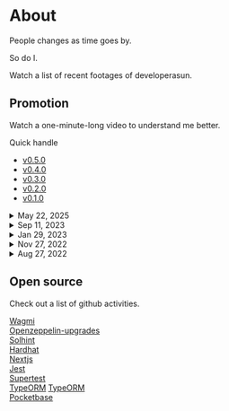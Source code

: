 
# About

People changes as time goes by.

So do I.

Watch a list of recent footages of developerasun.

## Promotion

Watch a one-minute-long video to understand me better.

Quick handle

<ul>
  <li>
    <a href="#v0.5.0">v0.5.0</a>
  </li>
  <li>
    <a href="#v0.4.0">v0.4.0</a>
  </li>
  <li>
    <a href="#v0.3.0">v0.3.0</a>
  </li>
  <li>
    <a href="#v0.2.0">v0.2.0</a>
  </li>
  <li>
    <a href="#v0.1.0">v0.1.0</a>
  </li>
</ul>

<details>
<summary id="v0.5.0" style={{ cursor: 'pointer '}}>May 22, 2025</summary>

<iframe
  width="315"
  height="560"
  src={PROMOTION_VIDEOS["v0.5.0"]}
  title="YouTube video player"
  frameborder="0"
  allow="accelerometer; autoplay; clipboard-write; encrypted-media; gyroscope; picture-in-picture"
  allowfullscreen
></iframe>

</details>

<details>
<summary id="v0.4.0" style={{ cursor: 'pointer '}}>Sep 11, 2023</summary>

<iframe
  width="560"
  height="315"
  src={PROMOTION_VIDEOS["v0.4.0"]}
  title="YouTube video player"
  frameborder="0"
  allow="accelerometer; autoplay; clipboard-write; encrypted-media; gyroscope; picture-in-picture"
  allowfullscreen
></iframe>

</details>

<details>
<summary id="v0.3.0" style={{ cursor: 'pointer '}}>Jan 29, 2023</summary>

<iframe
  width="560"
  height="315"
  src={PROMOTION_VIDEOS["v0.3.0"]}
  title="YouTube video player"
  frameborder="0"
  allow="accelerometer; autoplay; clipboard-write; encrypted-media; gyroscope; picture-in-picture"
  allowfullscreen
></iframe>

</details>

<details>
<summary id="v0.2.0" style={{ cursor: 'pointer '}}>Nov 27, 2022</summary>

<iframe
  width="560"
  height="315"
  src={PROMOTION_VIDEOS["v0.2.0"]}
  title="YouTube video player"
  frameborder="0"
  allow="accelerometer; autoplay; clipboard-write; encrypted-media; gyroscope; picture-in-picture"
  allowfullscreen
></iframe>

</details>

<details>
<summary id="v0.1.0" style={{ cursor: 'pointer '}}>Aug 27, 2022</summary>

<iframe
  width="560"
  height="315"
  src={PROMOTION_VIDEOS["v0.1.0"]}
  title="YouTube video player"
  frameborder="0"
  allow="accelerometer; autoplay; clipboard-write; encrypted-media; gyroscope; picture-in-picture"
  allowfullscreen
></iframe>

</details>

## Open source

Check out a list of github activities.

[Wagmi](https://github.com/wagmi-dev/wagmi/issues/1948) <br/>
[Openzeppelin-upgrades](https://github.com/OpenZeppelin/openzeppelin-upgrades/issues/623) <br/>
[Solhint](https://github.com/protofire/solhint/issues/354) <br/>
[Hardhat](https://github.com/NomicFoundation/hardhat/issues/3385) <br/>
[Nextjs](https://github.com/vercel/next.js/issues/49565) <br/>
[Jest](https://stackoverflow.com/questions/69164606/jest-cannot-log-after-tests-are-done-having-problems-on-import-of-functions) <br/>
[Supertest](https://github.com/mtbrault/nextjs-http-supertest/issues/12) <br/>
[TypeORM](https://github.com/typeorm/typeorm/issues/2797#issuecomment-2341067527)
[TypeORM](https://github.com/typeorm/typeorm/issues/2797#issuecomment-2341067527) <br/>
[Pocketbase](https://github.com/pocketbase/pocketbase/issues/3903#issuecomment-2636337473)
